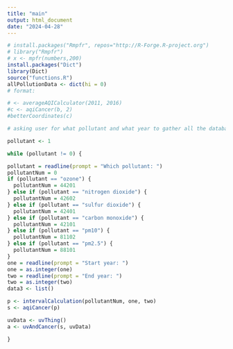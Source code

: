 ```yaml
---
title: "main"
output: html_document
date: "2024-04-28"
---
```


```r
# install.packages("Rmpfr", repos="http://R-Forge.R-project.org")
# library("Rmpfr")
# x <- mpfr(numbers,200)
install.packages("Dict")
library(Dict)
source("functions.R")
allPollutionData <- dict(hi = 0)
# format: 

# <- averageAQICalculator(2011, 2016)
#c <- aqiCancer(b, 2)
#betterCoordinates(c)

# asking user for what pollutant and what year to gather all the databases and put them into biggerlist

pollutant <- 1

while (pollutant != 0) {

pollutant = readline(prompt = "Which pollutant: ")
pollutantNum = 0
if (pollutant == "ozone") {
  pollutantNum = 44201
} else if (pollutant == "nitrogen dioxide") {
  pollutantNum = 42602
} else if (pollutant == "sulfur dioxide") {
  pollutantNum = 42401
} else if (pollutant == "carbon monoxide") {
  pollutantNum = 42101
} else if (pollutant == "pm10") {
  pollutantNum = 81102
} else if (pollutant == "pm2.5") {
  pollutantNum = 88101
}
one = readline(prompt = "Start year: ")
one = as.integer(one)
two = readline(prompt = "End year: ")
two = as.integer(two)
data3 <- list()

p <- intervalCalculation(pollutantNum, one, two)
s <- aqiCancer(p)

uvData <- uvThing()
a <- uvAndCancer(s, uvData)

}

```